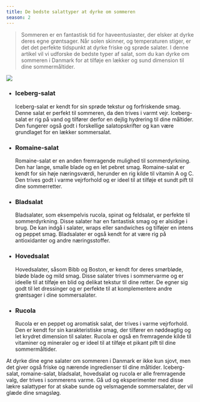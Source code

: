 ```yaml
---
title: De bedste salattyper at dyrke om sommeren
season: 2
---
```


> Sommeren er en fantastisk tid for haveentusiaster, der elsker at dyrke deres egne grøntsager. Når solen skinner, og temperaturen stiger, er det det perfekte tidspunkt at dyrke friske og sprøde salater. I denne artikel vil vi udforske de bedste typer af salat, som du kan dyrke om sommeren i Danmark for at tilføje en lækker og sund dimension til dine sommermåltider.

<img src="/images/illustrations/illustration-saladhead.svg" className="illustration" />

- ### Iceberg-salat

  Iceberg-salat er kendt for sin sprøde tekstur og forfriskende smag. Denne salat er perfekt til sommeren, da den trives i varmt vejr. Iceberg-salat er rig på vand og tilfører derfor en dejlig hydrering til dine måltider. Den fungerer også godt i forskellige salatopskrifter og kan være grundlaget for en lækker sommersalat.

- ### Romaine-salat

  Romaine-salat er en anden fremragende mulighed til sommerdyrkning. Den har lange, smalle blade og en let pebret smag. Romaine-salat er kendt for sin høje næringsværdi, herunder en rig kilde til vitamin A og C. Den trives godt i varme vejrforhold og er ideel til at tilføje et sundt pift til dine sommerretter.

- ### Bladsalat

  Bladsalater, som eksempelvis rucola, spinat og feldsalat, er perfekte til sommerdyrkning. Disse salater har en fantastisk smag og er alsidige i brug. De kan indgå i salater, wraps eller sandwiches og tilføjer en intens og peppet smag. Bladsalater er også kendt for at være rig på antioxidanter og andre næringsstoffer.

- ### Hovedsalat

  Hovedsalater, såsom Bibb og Boston, er kendt for deres smørbløde, bløde blade og mild smag. Disse salater trives i sommervarme og er ideelle til at tilføje en blid og delikat tekstur til dine retter. De egner sig godt til let dressinger og er perfekte til at komplementere andre grøntsager i dine sommersalater.

- ### Rucola
  Rucola er en peppet og aromatisk salat, der trives i varme vejrforhold. Den er kendt for sin karakteristiske smag, der tilfører en nøddeagtig og let krydret dimension til salater. Rucola er også en fremragende kilde til vitaminer og mineraler og er ideel til at tilføje et pikant pift til dine sommermåltider.

At dyrke dine egne salater om sommeren i Danmark er ikke kun sjovt, men det giver også friske og nærende ingredienser til dine måltider. Iceberg-salat, romaine-salat, bladsalat, hovedsalat og rucola er alle fremragende valg, der trives i sommerens varme. Gå ud og eksperimenter med disse lækre salattyper for at skabe sunde og velsmagende sommersalater, der vil glæde dine smagsløg.
